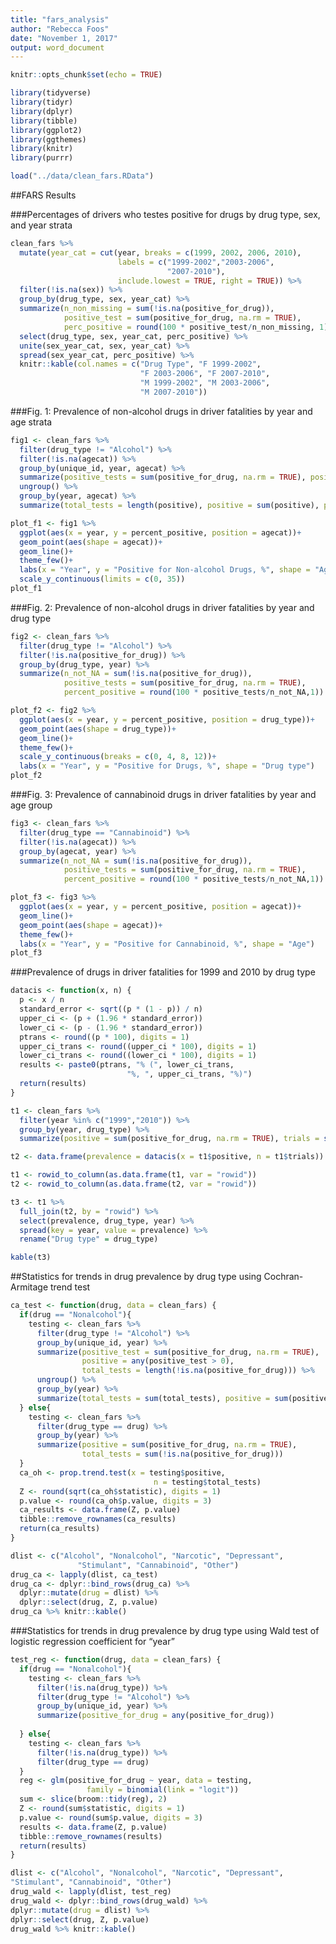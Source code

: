 ```yaml
---
title: "fars_analysis"
author: "Rebecca Foos"
date: "November 1, 2017"
output: word_document
---
```


```r
knitr::opts_chunk$set(echo = TRUE)
```

```r
library(tidyverse)
library(tidyr)
library(dplyr)
library(tibble)
library(ggplot2)
library(ggthemes)
library(knitr)
library(purrr)

load("../data/clean_fars.RData")
```

##FARS Results 

###Percentages of drivers who testes positive for drugs by drug type, sex, and year strata

```r
clean_fars %>% 
  mutate(year_cat = cut(year, breaks = c(1999, 2002, 2006, 2010),
                        labels = c("1999-2002","2003-2006",
                                   "2007-2010"),
                        include.lowest = TRUE, right = TRUE)) %>% 
  filter(!is.na(sex)) %>% 
  group_by(drug_type, sex, year_cat) %>% 
  summarize(n_non_missing = sum(!is.na(positive_for_drug)),
            positive_test = sum(positive_for_drug, na.rm = TRUE),
            perc_positive = round(100 * positive_test/n_non_missing, 1)) %>% 
  select(drug_type, sex, year_cat, perc_positive) %>% 
  unite(sex_year_cat, sex, year_cat) %>% 
  spread(sex_year_cat, perc_positive) %>% 
  knitr::kable(col.names = c("Drug Type", "F 1999-2002",
                             "F 2003-2006", "F 2007-2010",
                             "M 1999-2002", "M 2003-2006",
                             "M 2007-2010"))
```

###Fig. 1: Prevalence of non-alcohol drugs in driver fatalities by year and age strata

```r
fig1 <- clean_fars %>% 
  filter(drug_type != "Alcohol") %>%
  filter(!is.na(agecat)) %>%
  group_by(unique_id, year, agecat) %>% 
  summarize(positive_tests = sum(positive_for_drug, na.rm = TRUE), positive = any(positive_tests > 0)) %>% 
  ungroup() %>% 
  group_by(year, agecat) %>% 
  summarize(total_tests = length(positive), positive = sum(positive), percent_positive = round(100 * positive/total_tests,1))

plot_f1 <- fig1 %>%
  ggplot(aes(x = year, y = percent_positive, position = agecat))+
  geom_point(aes(shape = agecat))+
  geom_line()+
  theme_few()+
  labs(x = "Year", y = "Positive for Non-alcohol Drugs, %", shape = "Age")+
  scale_y_continuous(limits = c(0, 35))
plot_f1
```

###Fig. 2: Prevalence of non-alcohol drugs in driver fatalities by year and drug type

```r
fig2 <- clean_fars %>% 
  filter(drug_type != "Alcohol") %>% 
  filter(!is.na(positive_for_drug)) %>% 
  group_by(drug_type, year) %>% 
  summarize(n_not_NA = sum(!is.na(positive_for_drug)),
            positive_tests = sum(positive_for_drug, na.rm = TRUE),
            percent_positive = round(100 * positive_tests/n_not_NA,1))

plot_f2 <- fig2 %>% 
  ggplot(aes(x = year, y = percent_positive, position = drug_type))+
  geom_point(aes(shape = drug_type))+
  geom_line()+
  theme_few()+
  scale_y_continuous(breaks = c(0, 4, 8, 12))+
  labs(x = "Year", y = "Positive for Drugs, %", shape = "Drug type")
plot_f2
```

###Fig. 3: Prevalence of cannabinoid drugs in driver fatalities by year and age group

```r
fig3 <- clean_fars %>%
  filter(drug_type == "Cannabinoid") %>% 
  filter(!is.na(agecat)) %>% 
  group_by(agecat, year) %>% 
  summarize(n_not_NA = sum(!is.na(positive_for_drug)),
            positive_tests = sum(positive_for_drug, na.rm = TRUE),
            percent_positive = round(100 * positive_tests/n_not_NA,1))

plot_f3 <- fig3 %>% 
  ggplot(aes(x = year, y = percent_positive, position = agecat))+
  geom_line()+
  geom_point(aes(shape = agecat))+
  theme_few()+
  labs(x = "Year", y = "Positive for Cannabinoid, %", shape = "Age")
plot_f3
```

###Prevalence of drugs in driver fatalities for 1999 and 2010 by drug type

```r
datacis <- function(x, n) {
  p <- x / n
  standard_error <- sqrt((p * (1 - p)) / n)
  upper_ci <- (p + (1.96 * standard_error))
  lower_ci <- (p - (1.96 * standard_error))
  ptrans <- round((p * 100), digits = 1)
  upper_ci_trans <- round((upper_ci * 100), digits = 1)
  lower_ci_trans <- round((lower_ci * 100), digits = 1)
  results <- paste0(ptrans, "% (", lower_ci_trans, 
                          "%, ", upper_ci_trans, "%)")
  return(results)
}

t1 <- clean_fars %>% 
  filter(year %in% c("1999","2010")) %>% 
  group_by(year, drug_type) %>% 
  summarize(positive = sum(positive_for_drug, na.rm = TRUE), trials = sum(!is.na(positive_for_drug)))

t2 <- data.frame(prevalence = datacis(x = t1$positive, n = t1$trials))

t1 <- rowid_to_column(as.data.frame(t1, var = "rowid"))
t2 <- rowid_to_column(as.data.frame(t2, var = "rowid"))

t3 <- t1 %>% 
  full_join(t2, by = "rowid") %>% 
  select(prevalence, drug_type, year) %>% 
  spread(key = year, value = prevalence) %>% 
  rename("Drug type" = drug_type)

kable(t3) 
```

##Statistics for trends in drug prevalence by drug type using Cochran-Armitage trend test

```r
ca_test <- function(drug, data = clean_fars) {
  if(drug == "Nonalcohol"){
    testing <- clean_fars %>%
      filter(drug_type != "Alcohol") %>%
      group_by(unique_id, year) %>% 
      summarize(positive_test = sum(positive_for_drug, na.rm = TRUE), 
                positive = any(positive_test > 0),
                total_tests = length(!is.na(positive_for_drug))) %>% 
      ungroup() %>% 
      group_by(year) %>%
      summarize(total_tests = sum(total_tests), positive = sum(positive)) 
  } else{
    testing <- clean_fars %>%
      filter(drug_type == drug) %>%
      group_by(year) %>%
      summarize(positive = sum(positive_for_drug, na.rm = TRUE),
                total_tests = sum(!is.na(positive_for_drug)))
  }
  ca_oh <- prop.trend.test(x = testing$positive,
                                n = testing$total_tests)
  Z <- round(sqrt(ca_oh$statistic), digits = 1)
  p.value <- round(ca_oh$p.value, digits = 3)
  ca_results <- data.frame(Z, p.value)
  tibble::remove_rownames(ca_results)
  return(ca_results)
}

dlist <- c("Alcohol", "Nonalcohol", "Narcotic", "Depressant",
               "Stimulant", "Cannabinoid", "Other")
drug_ca <- lapply(dlist, ca_test)
drug_ca <- dplyr::bind_rows(drug_ca) %>%
  dplyr::mutate(drug = dlist) %>%
  dplyr::select(drug, Z, p.value)
drug_ca %>% knitr::kable()
```

###Statistics for trends in drug prevalence by drug type using Wald test of logistic regression coefficient for "year"

```r
test_reg <- function(drug, data = clean_fars) {
  if(drug == "Nonalcohol"){
    testing <- clean_fars %>%
      filter(!is.na(drug_type)) %>% 
      filter(drug_type != "Alcohol") %>% 
      group_by(unique_id, year) %>% 
      summarize(positive_for_drug = any(positive_for_drug))
    
  } else{
    testing <- clean_fars %>%
      filter(!is.na(drug_type)) %>%
      filter(drug_type == drug)
  }
  reg <- glm(positive_for_drug ~ year, data = testing,
                 family = binomial(link = "logit"))
  sum <- slice(broom::tidy(reg), 2)
  Z <- round(sum$statistic, digits = 1)
  p.value <- round(sum$p.value, digits = 3)
  results <- data.frame(Z, p.value)
  tibble::remove_rownames(results) 
  return(results)
}

dlist <- c("Alcohol", "Nonalcohol", "Narcotic", "Depressant",
"Stimulant", "Cannabinoid", "Other")
drug_wald <- lapply(dlist, test_reg)
drug_wald <- dplyr::bind_rows(drug_wald) %>%
dplyr::mutate(drug = dlist) %>%
dplyr::select(drug, Z, p.value)
drug_wald %>% knitr::kable()
```
